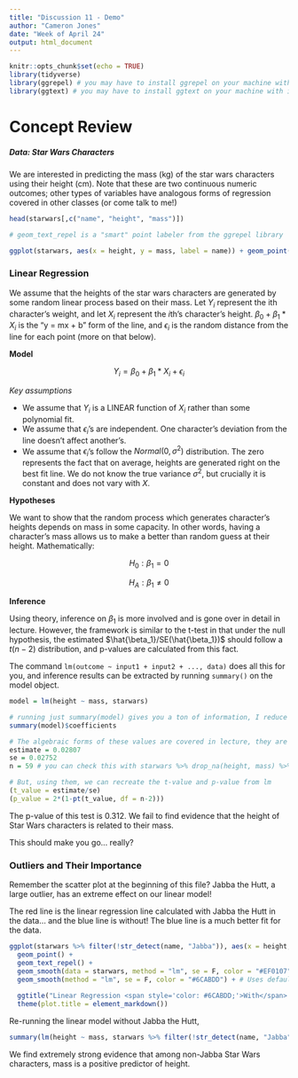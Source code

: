 ---
title: "Discussion 11 - Demo"
author: "Cameron Jones"
date: "Week of April 24"
output: html_document
---

```{r setup, include=FALSE}
knitr::opts_chunk$set(echo = TRUE)
library(tidyverse)
library(ggrepel) # you may have to install ggrepel on your machine with install.packages("ggrepel")
library(ggtext) # you may have to install ggtext on your machine with install.packages("ggtext")
```

# Concept Review

##### Data: Star Wars Characters

We are interested in predicting the mass (kg) of the star wars characters using their height (cm). Note that these are two continuous numeric outcomes; other types of variables have analogous forms of regression covered in other classes (or come talk to me!)

```{r}
head(starwars[,c("name", "height", "mass")])
```

```{r, warning = FALSE, fig.height = 5, fig.width = 7}
# geom_text_repel is a "smart" point labeler from the ggrepel library

ggplot(starwars, aes(x = height, y = mass, label = name)) + geom_point() + geom_text_repel()
```

### Linear Regression

We assume that the heights of the star wars characters are generated by some random linear process based on their mass. Let $Y_i$ represent the ith character's weight, and let $X_i$ represent the $i$th's character's height. $\beta_0 + \beta_1*X_i$ is the "y = mx + b" form of the line, and $\epsilon_i$ is the random distance from the line for each point (more on that below). 

**Model**

$$
Y_i = \beta_0 + \beta_1 *X_i + \epsilon_i
$$

*Key assumptions*

- We assume that $Y_i$ is a LINEAR function of $X_i$ rather than some polynomial fit.
- We assume that $\epsilon_i$'s are independent. One character's deviation from the line doesn't affect another's.
- We assume that $\epsilon_i$'s follow the $Normal(0, \sigma^2)$ distribution. The zero represents the fact that on average, heights are generated right on the best fit line. We do not know the true variance $\sigma^2$, but crucially it is constant and does not vary with $X$.

**Hypotheses**

We want to show that the random process which generates character's heights depends on mass in some capacity. In other words, having a character's mass allows us to make a better than random guess at their height. Mathematically:

$$
H_0: \beta_1 = 0
$$

$$
H_A: \beta_1 \neq 0
$$

**Inference**

Using theory, inference on $\beta_1$ is more involved and is gone over in detail in lecture. However, the framework is similar to the t-test in that under the null hypothesis, the estimated $\hat{\beta_1}/SE(\hat{\beta_1})$ should follow a $t(n-2)$ distribution, and p-values are calculated from this fact.

The command ```lm(outcome ~ input1 + input2 + ..., data)``` does all this for you, and inference results can be extracted by running ```summary()``` on the model object.

```{r}
model = lm(height ~ mass, starwars)

# running just summary(model) gives you a ton of information, I reduce it to just the relevant info with $coefficients
summary(model)$coefficients
```
```{r}
# The algebraic forms of these values are covered in lecture, they are complex
estimate = 0.02807
se = 0.02752
n = 59 # you can check this with starwars %>% drop_na(height, mass) %>% count()

# But, using them, we can recreate the t-value and p-value from lm
(t_value = estimate/se)
(p_value = 2*(1-pt(t_value, df = n-2)))
```

The p-value of this test is 0.312. We fail to find evidence that the height of Star Wars characters is related to their mass.

This should make you go... really?

### Outliers and Their Importance

Remember the scatter plot at the beginning of this file? Jabba the Hutt, a large outlier, has an extreme effect on our linear model!

The red line is the linear regression line calculated with Jabba the Hutt in the data... and the blue line is without! The blue line is a much better fit for the data.

```{r, warning = FALSE, message = FALSE, fig.height = 5, fig.width = 7, echo = FALSE}
ggplot(starwars %>% filter(!str_detect(name, "Jabba")), aes(x = height, y = mass, label = name)) +
  geom_point() + 
  geom_text_repel() + 
  geom_smooth(data = starwars, method = "lm", se = F, color = "#EF0107") + # Uses full starwars dataset
  geom_smooth(method = "lm", se = F, color = "#6CABDD") + # Uses default from ggplot() call at top, without Jabba
  
  ggtitle("Linear Regression <span style='color: #6CABDD;'>With</span> and <span style='color: #EF0107;'>Without</span> Jabba the Hutt") +
  theme(plot.title = element_markdown())
```

Re-running the linear model without Jabba the Hutt,

```{r}
summary(lm(height ~ mass, starwars %>% filter(!str_detect(name, "Jabba"))))$coefficients
```

We find extremely strong evidence that among non-Jabba Star Wars characters, mass is a positive predictor of height.


